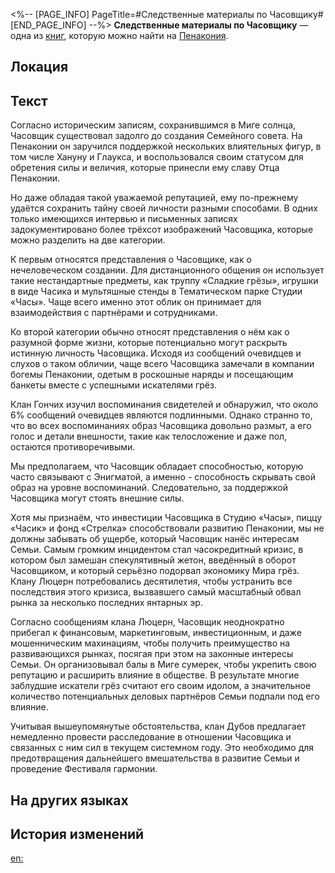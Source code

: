 <%-- [PAGE_INFO]
PageTitle=#Следственные материалы по Часовщику#
[END_PAGE_INFO] --%>
{{Дополнить}}
{{Книга Инфобокс
|id           = 324
|Название     = 
|Изображение  = Предмет Книга Пенакония.png
|Мир          = Пенакония
|Томов        = 1
|Автор        = <!--нужно добавить-->
|Описание     = Собранное Семьёй в ходе следствия досье и анализ действий Часовщика, а также показания свидетелей.
|Том1         = {{tx}}
|Источник1    = {{tx|Отсутствует источник}}
|Персонажи    = 
|Фракции      = 
}}
'''Следственные материалы по Часовщику''' — одна из [[Книги|книг]], которую можно найти на [[Пенакония]].

==Локация==
{{Отметка карты|<!--название карты-->|<!--id отметки-->}}

==Текст==
Согласно историческим записям, сохранившимся в Миге солнца, Часовщик существовал задолго до создания Семейного совета. На Пенаконии он заручился поддержкой нескольких влиятельных фигур, в том числе Хануну и Глаукса, и воспользовался своим статусом для обретения силы и величия, которые принесли ему славу Отца Пенаконии.

Но даже обладая такой уважаемой репутацией, ему по-прежнему удаётся сохранить тайну своей личности разными способами. В одних только имеющихся интервью и письменных записях задокументировано более трёхсот изображений Часовщика, которые можно разделить на две категории.

К первым относятся представления о Часовщике, как о нечеловеческом создании. Для дистанционного общения он использует такие нестандартные предметы, как труппу «Сладкие грёзы», игрушки в виде Часика и мультяшные стенды в Тематическом парке Студии «Часы». Чаще всего именно этот облик он принимает для взаимодействия с партнёрами и сотрудниками.

Ко второй категории обычно относят представления о нём как о разумной форме жизни, которые потенциально могут раскрыть истинную личность Часовщика. Исходя из сообщений очевидцев и слухов о таком обличии, чаще всего Часовщика замечали в компании богемы Пенаконии, одетым в роскошные наряды и посещающим банкеты вместе с успешными искателями грёз.

Клан Гончих изучил воспоминания свидетелей и обнаружил, что около 6% сообщений очевидцев являются подлинными. Однако странно то, что во всех воспоминаниях образ Часовщика довольно размыт, а его голос и детали внешности, такие как телосложение и даже пол, остаются противоречивыми.

Мы предполагаем, что Часовщик обладает способностью, которую часто связывают с Энигматой, а именно - способность скрывать свой образ на уровне воспоминаний. Следовательно, за поддержкой Часовщика могут стоять внешние силы.

Хотя мы признаём, что инвестиции Часовщика в Студию «Часы», пиццу «Часик» и фонд «Стрелка» способствовали развитию Пенаконии, мы не должны забывать об ущербе, который Часовщик нанёс интересам Семьи. Самым громким инцидентом стал часокредитный кризис, в котором был замешан спекулятивный жетон, введённый в оборот Часовщиком, и который серьёзно подорвал экономику Мира грёз. Клану Люцерн потребовались десятилетия, чтобы устранить все последствия этого кризиса, вызвавшего самый масштабный обвал рынка за несколько последних янтарных эр.

Согласно сообщениям клана Люцерн, Часовщик неоднократно прибегал к финансовым, маркетинговым, инвестиционным, и даже мошенническим махинациям, чтобы получить преимущество на развивающихся рынках, посягая при этом на законные интересы Семьи. Он организовывал балы в Миге сумерек, чтобы укрепить свою репутацию и расширить влияние в обществе. В результате многие заблудшие искатели грёз считают его своим идолом, а значительное количество потенциальных деловых партнёров Семьи подпали под его влияние.

Учитывая вышеупомянутые обстоятельства, клан Дубов предлагает немедленно провести расследование в отношении Часовщика и связанных с ним сил в текущем системном году. Это необходимо для предотвращения дальнейшего вмешательства в развитие Семьи и проведение Фестиваля гармонии.

==На других языках==
{{На других языках
|en   = Watchmaker Investigation Record
|zhs  = 「钟表匠」调查记录
|zht  = 「鐘錶匠」調查紀錄
|ja   = 「時計屋」調査記録
|ko   = 「시계공」 조사 기록
|es   = Registro de investigación del Relojero
|fr   = Rapport d'enquête sur l'Horloger
|ru   = Следственные материалы по Часовщику
|th   = บันทึกการตรวจสอบ "ช่างนาฬิกา"
|vi   = Ghi Chép Điều Tra "Thợ Đồng Hồ"
|de   = Bericht über die Untersuchung gegen den Uhrmacher
|id   = Catatan Investigasi "Watchmaker"
|pt   = Registro de Investigação do Relojoeiro
}}

==История изменений==
{{История изменений|3.5}}

[[en:]]